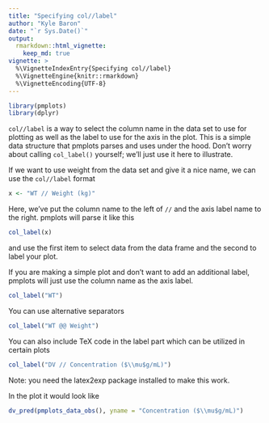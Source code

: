 ```yaml
--- 
title: "Specifying col//label"
author: "Kyle Baron"
date: "`r Sys.Date()`"
output: 
  rmarkdown::html_vignette: 
    keep_md: true
vignette: >
  %\VignetteIndexEntry{Specifying col//label}
  %\VignetteEngine{knitr::rmarkdown}
  %\VignetteEncoding{UTF-8}
---
```


```r
library(pmplots)
library(dplyr)
```


`col//label` is a way to select the column name in the data set to use
for plotting as well as the label to use for the axis in the plot. This is 
a simple data structure that pmplots parses and uses under the hood. Don't
worry about calling `col_label()` yourself; we'll just use it here to illustrate.

If we want to use weight from the data set and give it a nice name, we can 
use the `col//label` format

```r
x <- "WT // Weight (kg)"
```

Here, we've put the column name to the left of  `//` and the axis label name
to the right. pmplots will parse it like this

```r
col_label(x)
```

and use the first item to select data from the data frame and the second to 
label your plot. 

If you are making a simple plot and don't want to add an additional label, 
pmplots will just use the column name as the axis label.

```r
col_label("WT")
```

You can use alternative separators

```r
col_label("WT @@ Weight")
```

You can also include TeX code in the label part which can be utilized in certain
plots

```r
col_label("DV // Concentration ($\\mu$g/mL)")
```

Note: you need the latex2exp package installed to make this work. 

In the plot it would look like 

```r
dv_pred(pmplots_data_obs(), yname = "Concentration ($\\mu$g/mL)")
```


